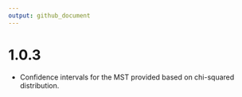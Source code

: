 ```yaml
---
output: github_document
---
```


# 1.0.3

 - Confidence intervals for the MST provided based on chi-squared distribution.